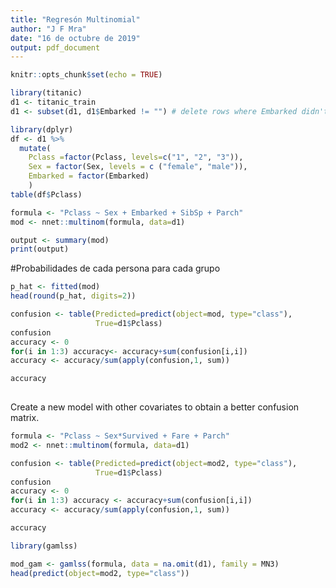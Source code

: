 ---
title: "Regresón Multinomial"
author: "J F Mra"
date: "16 de octubre de 2019"
output: pdf_document
---

```{r setup, include=FALSE}
knitr::opts_chunk$set(echo = TRUE)
```

```{r}
library(titanic)
d1 <- titanic_train
d1 <- subset(d1, d1$Embarked != "") # delete rows where Embarked didn't have any value
```
```{r}
library(dplyr)
df <- d1 %>% 
  mutate(
    Pclass =factor(Pclass, levels=c("1", "2", "3")),
    Sex = factor(Sex, levels = c ("female", "male")),
    Embarked = factor(Embarked)
    )
table(df$Pclass)
```

```{r}
formula <- "Pclass ~ Sex + Embarked + SibSp + Parch"
mod <- nnet::multinom(formula, data=d1)
```

```{r}
output <- summary(mod)
print(output)
```

#Probabilidades de cada persona para cada grupo

```{r}
p_hat <- fitted(mod)
head(round(p_hat, digits=2))

```

```{r}
confusion <- table(Predicted=predict(object=mod, type="class"),
                   True=d1$Pclass)
confusion
accuracy <- 0
for(i in 1:3) accuracy<- accuracy+sum(confusion[i,i])
accuracy <- accuracy/sum(apply(confusion,1, sum))

accuracy
  

```
Create a new model with other covariates to obtain a better confusion matrix.
```{r}
formula <- "Pclass ~ Sex*Survived + Fare + Parch"
mod2 <- nnet::multinom(formula, data=d1)

confusion <- table(Predicted=predict(object=mod2, type="class"),
                   True=d1$Pclass)
confusion
accuracy <- 0
for(i in 1:3) accuracy <- accuracy+sum(confusion[i,i])
accuracy <- accuracy/sum(apply(confusion,1, sum))

accuracy
```

```{r}
library(gamlss)

mod_gam <- gamlss(formula, data = na.omit(d1), family = MN3)
head(predict(object=mod2, type="class"))
```

